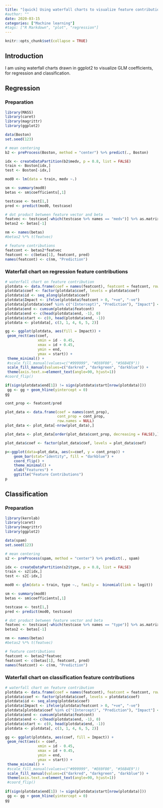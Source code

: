 ```yaml
---
title: "[quick] Using waterfall charts to visualize feature contributions"
#author: ""
date: 2020-03-15
categories: ["Machine learning"]
#tags: ["R Markdown", "plot", "regression"]
---
```


```r
knitr::opts_chunk$set(collapse = TRUE)
```

## Introduction

I am using waterfall charts drawn in ggplot2 to visualize GLM coefficients, for regression and classification.

## Regression

### Preparation

```r
library(MASS)
library(caret)
library(magrittr)
library(ggplot2)

data(Boston)
set.seed(123)

# mean centering
b2 <- preProcess(Boston, method = "center") %>% predict(., Boston)

idx <- createDataPartition(b2$medv, p = 0.8, list = FALSE)
train <- Boston[idx,]
test <- Boston[-idx,]

mod0 <- lm(data = train, medv ~.)

sm <- summary(mod0)
betas <- sm$coefficients[,1]

testcase <- test[1,]
pred <- predict(mod0, testcase)

# dot product between feature vector and beta
featvec <- testcase[-which(testcase %>% names == "medv")] %>% as.matrix
betas2 <- betas[-1]

nm <- names(betas)
#betas2 %*% t(featvec)

# feature contributions
featcont <- betas2*featvec
featcont <- c(betas[1], featcont, pred)
names(featcont) <- c(nm, "Prediction")
```

### Waterfall chart on regression feature contributions

```r
# waterfall chart on feature contribution
plotdata <- data.frame(coef = names(featcont), featcont = featcont, row.names = NULL)
plotdata$coef <- factor(plotdata$coef, levels = plotdata$coef)
plotdata$id <- seq_along(plotdata$coef)
plotdata$Impact <- ifelse(plotdata$featcont > 0, "+ve", "-ve")
plotdata[plotdata$coef %in% c("(Intercept)", "Prediction"), "Impact"] <- "Initial/Net"
plotdata$end <- cumsum(plotdata$featcont)
plotdata$end <- c(head(plotdata$end, -1), 0)
plotdata$start <- c(0, head(plotdata$end, -1))
plotdata <- plotdata[, c(3, 1, 4, 6, 5, 2)]

gg <- ggplot(plotdata, aes(fill = Impact)) +
 geom_rect(aes(coef,
               xmin = id - 0.45,
               xmax = id + 0.45,
               ymin = end,
               ymax = start)) +
 theme_minimal() +
 #scale_fill_manual(values=c("#999999", "#E69F00", "#56B4E9"))
 scale_fill_manual(values=c("darkred", "darkgreen", "darkblue")) +
 theme(axis.text.x=element_text(angle=90, hjust=1))
#coord_flip()

if(sign(plotdata$end[1]) != sign(plotdata$start[nrow(plotdata)]))
 gg <- gg + geom_hline(yintercept = 0)
gg

cont_prop <- featcont/pred

plot_data <- data.frame(coef = names(cont_prop),
                        cont_prop = cont_prop,
                        row.names = NULL)
plot_data <- plot_data[-nrow(plot_data),]

plot_data <- plot_data[order(plot_data$cont_prop, decreasing = FALSE),]

plot_data$coef <- factor(plot_data$coef, levels = plot_data$coef)

p<-ggplot(data=plot_data, aes(x=coef, y = cont_prop)) +
    geom_bar(stat="identity", fill = "darkblue") +
    coord_flip() +
    theme_minimal() +
    xlab("Features") +
    ggtitle("Feature Contributions")
p
```

## Classification

### Preparation

```r
library(kernlab)
library(caret)
library(magrittr)
library(ggplot2)

data(spam)
set.seed(123)

# mean centering
s2 <- preProcess(spam, method = "center") %>% predict(., spam)

idx <- createDataPartition(s2$type, p = 0.8, list = FALSE)
train <- s2[idx,]
test <- s2[-idx,]

mod0 <- glm(data = train, type ~., family =  binomial(link = logit))

sm <- summary(mod0)
betas <- sm$coefficients[,1]

testcase <- test[1,]
pred <- predict(mod0, testcase)

# dot product between feature vector and beta
featvec <- testcase[-which(testcase %>% names == "type")] %>% as.matrix
betas2 <- betas[-1]

nm <- names(betas)
#betas2 %*% t(featvec)

# feature contributions
featcont <- betas2*featvec
featcont <- c(betas[1], featcont, pred)
names(featcont) <- c(nm, "Prediction")
```

### Waterfall chart on classification feature contributions

```r
# waterfall chart on feature contribution
plotdata <- data.frame(coef = names(featcont), featcont = featcont, row.names = NULL)
plotdata$coef <- factor(plotdata$coef, levels = plotdata$coef)
plotdata$id <- seq_along(plotdata$coef)
plotdata$Impact <- ifelse(plotdata$featcont > 0, "+ve", "-ve")
plotdata[plotdata$coef %in% c("(Intercept)", "Prediction"), "Impact"] <- "Initial/Net"
plotdata$end <- cumsum(plotdata$featcont)
plotdata$end <- c(head(plotdata$end, -1), 0)
plotdata$start <- c(0, head(plotdata$end, -1))
plotdata <- plotdata[, c(3, 1, 4, 6, 5, 2)]

gg <- ggplot(plotdata, aes(coef, fill = Impact)) +
 geom_rect(aes(x = coef,
               xmin = id - 0.45,
               xmax = id + 0.45,
               ymin = end,
               ymax = start)) +
 theme_minimal() +
 #scale_fill_manual(values=c("#999999", "#E69F00", "#56B4E9"))
 scale_fill_manual(values=c("darkred", "darkgreen", "darkblue")) +
 theme(axis.text.x=element_text(angle=90, hjust=1))
 #coord_flip()
 
if(sign(plotdata$end[1]) != sign(plotdata$start[nrow(plotdata)]))
 gg <- gg + geom_hline(yintercept = 0)
gg
```